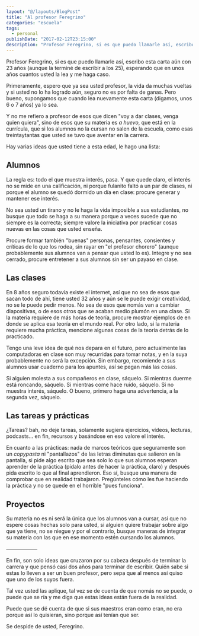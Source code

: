 ```yaml
---
layout: "@/layouts/BlogPost"
title: "Al profesor Feregrino"
categories: "escuela"
tags: 
  - personal
publishDate: "2017-02-12T23:15:00"
description: "Profesor Feregrino, si es que puedo llamarle así, escribo esta carta aún con 23 años (aunque la terminé de escribir a los 25), esperando que en unos años cuantos usted la lea y me haga caso."
---
```

Profesor Feregrino, si es que puedo llamarle así, escribo esta carta aún con 23 años (aunque la terminé de escribir a los 25), esperando que en unos años cuantos usted la lea y me haga caso.

Primeramente, espero que ya sea usted profesor, la vida da muchas vueltas y si usted no lo ha logrado aún, seguro no es por falta de ganas. Pero bueno, supongamos que cuando lea nuevamente esta carta (digamos, unos 6 o 7 años) ya lo sea.   

Y no me refiero a profesor de esos que dicen "voy a dar clases, venga quien quiera", sino de esos que su materia es *a huevo*, que está en la currícula, que si los alumnos no la cursan no salen de la escuela, como esas treintaytantas que usted se tuvo que aventar en la carrera.  

Hay varias ideas que usted tiene a esta edad, le hago una lista:  

## Alumnos  
La regla es: todo el que muestra interés, pasa. Y que quede claro, el interés no se mide en una calificación, ni porque fulanito faltó a un par de clases, ni porque el alumno se quedó dormido un día en clase: procure generar y mantener ese interés.  
  
No sea usted un tirano y no le haga la vida imposible a sus estudiantes, no busque que todo se haga a su manera porque a veces sucede que no siempre es la correcta; siempre valore la iniciativa por practicar cosas nuevas en las cosas que usted enseña.  
  
Procure formar también "buenas" personas, pensantes, consientes y críticas de lo que los rodea, sin rayar en "el profesor chorero" (aunque probablemente sus alumnos van a pensar que usted lo es). Integre y no sea cerrado, procure entretener a sus alumnos sin ser un payaso en clase. 

## Las clases  
En 8 años seguro todavía existe el internet, así que no sea de esos que sacan todo de ahí, tiene usted 32 años y aún se le puede exigir creatividad, no se le puede pedir menos. No sea de esos que nomás van a cambiar diapositivas, o de esos otros que se acaban medio plumón en una clase. Si la materia requiere de más horas de teoría, procure mostrar ejemplos de en donde se aplica esa teoría en el mundo real. Por otro lado, si la materia requiere mucha práctica, mencione algunas cosas de la teoría detrás de lo practicado.
  
Tengo una leve idea de qué nos depara en el futuro, pero actualmente las computadoras en clase son muy recurridas para tomar notas, y en la suya probablemente no será la excepción. Sin embargo, recomiende a sus alumnos usar cuaderno para los apuntes, así se pegan más las cosas. 

Si alguien molesta a sus compañeros en clase, sáquelo. Si mientras duerme está roncando, sáquelo. Si mientras come hace ruido, sáquelo. Si no muestra interés, sáquelo. O bueno, primero haga una advertencia, a la segunda vez, sáquelo. 
  
## Las tareas y prácticas
¿Tareas? bah, no deje tareas, solamente sugiera ejercicios, vídeos, lecturas, podcasts… en fin, recursos y basándose en eso valore el interés. 

En cuanto a las prácticas: nada de marcos teóricos que seguramente son un *copypasta* ni "pantallazos" de las letras diminutas que salieron en la pantalla, si pide algo escrito que sea solo lo que sus alumnos esperan aprender de la práctica (pídalo antes de hacer la práctica, claro) y después pida escrito lo que al final aprendieron. Eso sí, busque una manera de comprobar que en realidad trabajaron. Pregúnteles cómo les fue haciendo la práctica y no se quede en el horrible "pues funciona".  

## Proyectos  
Su materia no es ni será la única que los alumnos van a cursar, así que no espere cosas hechas solo para usted, si alguien quiere trabajar sobre algo que ya tiene, no se niegue y por el contrario, busque maneras de integrar su materia con las que en ese momento estén cursando los alumnos.  
  
——————
  
En fin, son solo ideas que cruzaron por su cabeza después de terminar la carrera y que pensó casi dos años para terminar de escribir.  Quién sabe si estas lo lleven a ser un buen profesor, pero sepa que al menos así quiso que uno de los suyos fuera.  

Tal vez usted las aplique, tal vez se de cuenta de que nomás no se puede, o puede que se ría y me diga que estas ideas están fuera de la realidad. 

Puede que se dé cuenta de que si sus maestros eran como eran, no era porque así lo quisieran, sino porque así tenían que ser.

Se despide de usted, Feregrino.